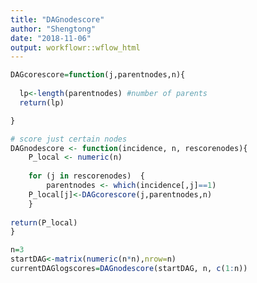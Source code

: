 ```yaml
---
title: "DAGnodescore"
author: "Shengtong"
date: "2018-11-06"
output: workflowr::wflow_html
---
```


```r
DAGcorescore=function(j,parentnodes,n){
  
  lp<-length(parentnodes) #number of parents
  return(lp)

}
```

```r
# score just certain nodes
DAGnodescore <- function(incidence, n, rescorenodes){
	P_local <- numeric(n)   
   
	for (j in rescorenodes)  {
		parentnodes <- which(incidence[,j]==1)
    P_local[j]<-DAGcorescore(j,parentnodes,n)
	}
		
return(P_local)
}

```


```r
n=3
startDAG<-matrix(numeric(n*n),nrow=n)
currentDAGlogscores=DAGnodescore(startDAG, n, c(1:n))
```

